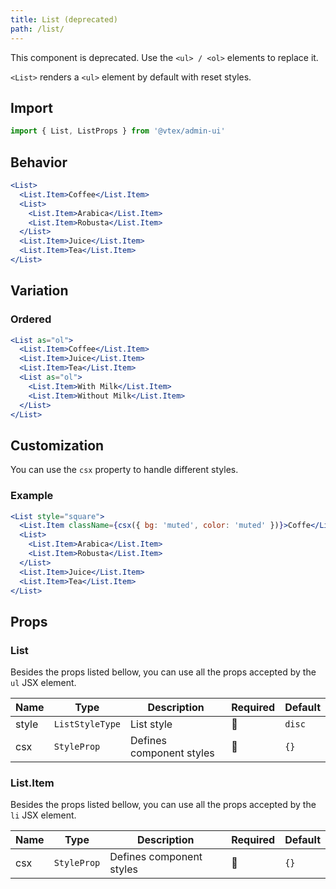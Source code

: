 ```yaml
---
title: List (deprecated)
path: /list/
---
```


This component is deprecated. Use the `<ul> / <ol>` elements to replace it.

`<List>` renders a `<ul>` element by default with reset styles.

## Import

```jsx isStatic
import { List, ListProps } from '@vtex/admin-ui'
```

## Behavior

```jsx
<List>
  <List.Item>Coffee</List.Item>
  <List>
    <List.Item>Arabica</List.Item>
    <List.Item>Robusta</List.Item>
  </List>
  <List.Item>Juice</List.Item>
  <List.Item>Tea</List.Item>
</List>
```

## Variation

### Ordered

```jsx
<List as="ol">
  <List.Item>Coffee</List.Item>
  <List.Item>Juice</List.Item>
  <List.Item>Tea</List.Item>
  <List as="ol">
    <List.Item>With Milk</List.Item>
    <List.Item>Without Milk</List.Item>
  </List>
</List>
```

## Customization

You can use the `csx` property to handle different styles.

### Example

```jsx
<List style="square">
  <List.Item className={csx({ bg: 'muted', color: 'muted' })}>Coffe</List.Item>
  <List>
    <List.Item>Arabica</List.Item>
    <List.Item>Robusta</List.Item>
  </List>
  <List.Item>Juice</List.Item>
  <List.Item>Tea</List.Item>
</List>
```

## Props

### List

Besides the props listed bellow, you can use all the props accepted by the `ul` JSX element.

| Name  | Type            | Description              | Required | Default |
| ----- | --------------- | ------------------------ | -------- | ------- |
| style | `ListStyleType` | List style               | 🚫       | `disc`  |
| csx   | `StyleProp`     | Defines component styles | 🚫       | `{}`    |

### List.Item

Besides the props listed bellow, you can use all the props accepted by the `li` JSX element.

| Name | Type        | Description              | Required | Default |
| ---- | ----------- | ------------------------ | -------- | ------- |
| csx  | `StyleProp` | Defines component styles | 🚫       | `{}`    |
